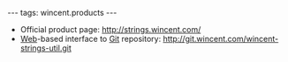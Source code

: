 ---
tags: wincent.products
---
* Official product page: http://strings.wincent.com/
* [[Web]]-based interface to [[Git]] repository: http://git.wincent.com/wincent-strings-util.git
